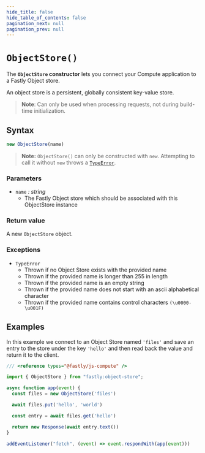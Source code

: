 ```yaml
---
hide_title: false
hide_table_of_contents: false
pagination_next: null
pagination_prev: null
---
```

# `ObjectStore()`

The **`ObjectStore` constructor** lets you connect your Compute application to a Fastly Object store.

An object store is a persistent, globally consistent key-value store.

>**Note**: Can only be used when processing requests, not during build-time initialization.

## Syntax

```js
new ObjectStore(name)
```

> **Note:** `ObjectStore()` can only be constructed with `new`. Attempting to call it without `new` throws a [`TypeError`](../../globals/TypeError/TypeError.mdx).

### Parameters

- `name` _: string_
  - The Fastly Object store which should be associated with this ObjectStore instance
  
### Return value

A new `ObjectStore` object.

### Exceptions

- `TypeError`
  - Thrown if no Object Store exists with the provided name
  - Thrown if the provided name is longer than 255 in length
  - Thrown if the provided name is an empty string
  - Thrown if the provided name does not start with an ascii alphabetical character 
  - Thrown if the provided name contains control characters `(\u0000-\u001F)`

## Examples

In this example we connect to an Object Store named `'files'` and save an entry to the store under the key `'hello'` and then read back the value and return it to the client.

```js
/// <reference types="@fastly/js-compute" />

import { ObjectStore } from "fastly:object-store";

async function app(event) {
  const files = new ObjectStore('files')

  await files.put('hello', 'world')

  const entry = await files.get('hello')

  return new Response(await entry.text())
}

addEventListener("fetch", (event) => event.respondWith(app(event)))

```
